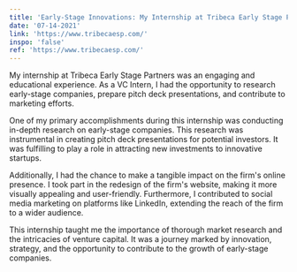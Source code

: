 ```yaml
---
title: 'Early-Stage Innovations: My Internship at Tribeca Early Stage Partners'
date: '07-14-2021'
link: 'https://www.tribecaesp.com/'
inspo: 'false'
ref: 'https://www.tribecaesp.com/'
---
```


My internship at Tribeca Early Stage Partners was an engaging and educational experience. As a VC Intern, I had the opportunity to research early-stage companies, prepare pitch deck presentations, and contribute to marketing efforts.

One of my primary accomplishments during this internship was conducting in-depth research on early-stage companies. This research was instrumental in creating pitch deck presentations for potential investors. It was fulfilling to play a role in attracting new investments to innovative startups.

Additionally, I had the chance to make a tangible impact on the firm's online presence. I took part in the redesign of the firm's website, making it more visually appealing and user-friendly. Furthermore, I contributed to social media marketing on platforms like LinkedIn, extending the reach of the firm to a wider audience.

This internship taught me the importance of thorough market research and the intricacies of venture capital. It was a journey marked by innovation, strategy, and the opportunity to contribute to the growth of early-stage companies.